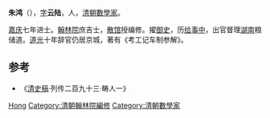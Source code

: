 {{Other uses|朱鸿|other=其他同名人物}}'''朱鸿'''（{{bd|？||？||catIdx=Z}}），[[表字|字]]'''云陆'''，{{which|秀水}}人，[[清朝|清朝]][[數學家|數學家]]。

[[嘉庆|嘉庆]]七年进士。[[翰林院|翰林院]]庶吉士，[[散馆|散馆]]授编修。擢[[御史|御史]]，历[[给事中|给事中]]，出官督理[[湖南|湖南]]粮储道。[[道光|道光]]十年辞官仍居京城，著有《考工记车制参解》。

== 参考 ==
*《[[清史稿|清史稿]]·列传二百九十三·畴人一》

{{清朝人物小作品}}
{{嘉慶七年壬戌科殿試金榜}}

{{Authority control}}
{{DEFAULTSORT:Zhu朱}}
[[Category:朱姓|Hong]]
[[Category:清朝翰林院編修|Category:清朝翰林院編修]]
[[Category:清朝數學家|Category:清朝數學家]]